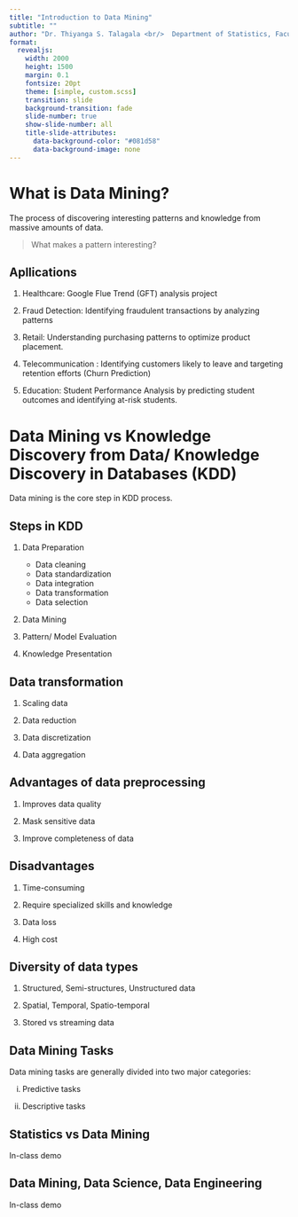 ```yaml
---
title: "Introduction to Data Mining"
subtitle: ""
author: "Dr. Thiyanga S. Talagala <br/>  Department of Statistics, Faculty of Applied Sciences <br/> University of Sri Jayewardenepura, Sri Lanka"
format: 
  revealjs:
    width: 2000
    height: 1500
    margin: 0.1
    fontsize: 20pt
    theme: [simple, custom.scss]
    transition: slide
    background-transition: fade
    slide-number: true
    show-slide-number: all
    title-slide-attributes: 
      data-background-color: "#081d58"
      data-background-image: none
---
```


# What is Data Mining?

The process of discovering interesting patterns and knowledge from massive amounts of data.

> What makes a pattern interesting?



## Apllications

1.  Healthcare: Google Flue Trend (GFT) analysis project

2.  Fraud Detection: Identifying fraudulent transactions by analyzing patterns

3.  Retail: Understanding purchasing patterns to optimize product placement.

4.  Telecommunication : Identifying customers likely to leave and targeting retention efforts (Churn Prediction)

5.  Education: Student Performance Analysis by predicting student outcomes and identifying at-risk students.

# Data Mining vs Knowledge Discovery from Data/ Knowledge Discovery in Databases (KDD)

Data mining is the core step in KDD process.

## Steps in KDD

1. Data Preparation
    - Data cleaning
    - Data standardization
    - Data integration
    - Data transformation
    - Data selection
    
2. Data Mining

3. Pattern/ Model Evaluation

4. Knowledge Presentation

## Data transformation

1. Scaling data

2. Data reduction

3. Data discretization

4. Data aggregation

## Advantages of data preprocessing

1. Improves data quality

2. Mask sensitive data

3. Improve completeness of data

## Disadvantages

1. Time-consuming

2. Require specialized skills and knowledge

3. Data loss

4. High cost

## Diversity of data types

1. Structured, Semi-structures, Unstructured data

2. Spatial, Temporal, Spatio-temporal

3. Stored vs streaming data

## Data Mining Tasks

Data mining tasks are generally divided into two major categories:

i. Predictive tasks

ii. Descriptive tasks

## Statistics vs Data Mining

In-class demo

## Data Mining, Data Science, Data Engineering

In-class demo